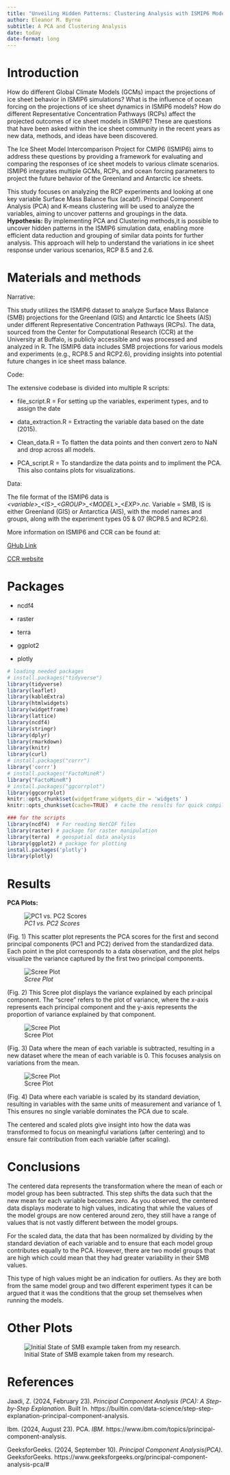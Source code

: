 ```yaml
---
title: "Unveiling Hidden Patterns: Clustering Analysis with ISMIP6 Models"
author: Eleanor M. Byrne
subtitle: A PCA and Clustering Analysis 
date: today
date-format: long
---
```


# Introduction

How do different Global Climate Models (GCMs) impact the projections of ice sheet behavior in ISMIP6 simulations? What is the influence of ocean forcing on the projections of ice sheet dynamics in ISMIP6 models? How do different Representative Concentration Pathways (RCPs) affect the projected outcomes of ice sheet models in ISMIP6? These are questions that have been asked within the ice sheet community in the recent years as new data, methods, and ideas have been discovered.

The Ice Sheet Model Intercomparison Project for CMIP6 (ISMIP6) aims to address these questions by providing a framework for evaluating and comparing the responses of ice sheet models to various climate scenarios. ISMIP6 integrates multiple GCMs, RCPs, and ocean forcing parameters to project the future behavior of the Greenland and Antarctic ice sheets.

This study focuses on analyzing the RCP experiments and looking at one key variable Surface Mass Balance flux (acabf). Principal Component Analysis (PCA) and K-means clustering will be used to analyze the variables, aiming to uncover patterns and groupings in the data. **Hypothesis:** By implementing PCA and Clustering methods,it is possible to uncover hidden patterns in the ISMIP6 simulation data, enabling more efficient data reduction and grouping of similar data points for further analysis. This approach will help to understand the variations in ice sheet response under various scenarios, RCP 8.5 and 2.6.

# Materials and methods

Narrative:

This study utilizes the ISMIP6 dataset to analyze Surface Mass Balance (SMB) projections for the Greenland (GIS) and Antarctic Ice Sheets (AIS) under different Representative Concentration Pathways (RCPs). The data, sourced from the Center for Computational Research (CCR) at the University at Buffalo, is publicly accessible and was processed and analyzed in R. The ISMIP6 data includes SMB projections for various models and experiments (e.g., RCP8.5 and RCP2.6), providing insights into potential future changes in ice sheet mass balance.

Code:

The extensive codebase is divided into multiple R scripts:

-   file_script.R = For setting up the variables, experiment types, and to assign the date

-   data_extraction.R = Extracting the variable data based on the date (2015).

-   Clean_data.R = To flatten the data points and then convert zero to NaN and drop across all models.

-   PCA_script.R = To standardize the data points and to impliment the PCA. This also contains plots for visualizations.

Data:

The file format of the ISMIP6 data is *\<variable\>\_\<IS\>\_\<GROUP\>\_\<MODEL\>\_\<EXP\>.nc.* Variable = SMB, IS is either Greenland (GIS) or Antarctica (AIS), with the model names and groups, along with the experiment types 05 & 07 (RCP8.5 and RCP2.6).

More information on ISMIP6 and CCR can be found at:

[GHub Link](%22https://theghub.org/groups/ismip6/wiki%22)

[CCR website](https://www.buffalo.edu/ccr.html)

# Packages

-   ncdf4

-   raster

-   terra

-   ggplot2

-   plotly

```r
# loading needed packages 
# install.packages("tidyverse")
library(tidyverse)
library(leaflet)
library(kableExtra)
library(htmlwidgets)
library(widgetframe)
library(lattice)
library(ncdf4)
library(stringr)
library(dplyr)
library(rmarkdown)
library(knitr)
library(curl)
# install.packages("corrr")
library('corrr')
# install.packages("FactoMineR")
library("FactoMineR")
# install.packages("ggcorrplot")
library(ggcorrplot)
knitr::opts_chunk$set(widgetframe_widgets_dir = 'widgets' ) 
knitr::opts_chunk$set(cache=TRUE)  # cache the results for quick compiling

### for the scripts 
library(ncdf4)  # For reading NetCDF files
library(raster) # package for raster manipulation
library(terra)  # geospatial data analysis
library(ggplot2) # package for plotting
install.packages('plotly')
library(plotly)
```

# Results

**PCA Plots:**

![*PC1 vs. PC2 Scores*](images_plots/PC1%20vs.%20PC2%20Scatter%20Plot.png)

(Fig. 1) This scatter plot represents the PCA scores for the first and second principal components (PC1 and PC2) derived from the standardized data. Each point in the plot corresponds to a data observation, and the plot helps visualize the variance captured by the first two principal components.

![*Scree Plot*](images_plots/Scree%20Plot.png)

(Fig. 2) This Scree plot displays the variance explained by each principal component. The "scree" refers to the plot of variance, where the x-axis represents each principal component and the y-axis represents the proportion of variance explained by that component.

![Scree Plot](images_plots/Centered%20Data.png)

(Fig. 3) Data where the mean of each variable is subtracted, resulting in a new dataset where the mean of each variable is 0. This focuses analysis on variations from the mean.

![Scree Plot](images_plots/Scaled%20Data.png)

(Fig. 4) Data where each variable is scaled by its standard deviation, resulting in variables with the same units of measurement and variance of 1. This ensures no single variable dominates the PCA due to scale.

The centered and scaled plots give insight into how the data was transformed to focus on meaningful variations (after centering) and to ensure fair contribution from each variable (after scaling).

# Conclusions

The centered data represents the transformation where the mean of each or model group has been subtracted. This step shifts the data such that the new mean for each variable becomes zero. As you observed, the centered data displays moderate to high values, indicating that while the values of the model groups are now centered around zero, they still have a range of values that is not vastly different between the model groups.

For the scaled data, the data that has been normalized by dividing by the standard deviation of each variable and to ensure that each model group contributes equally to the PCA. However, there are two model groups that are high which could mean that they had greater variability in their SMB values.

This type of high values might be an indication for outliers. As they are both from the same model group and two different experiment types it can be argued that it was the conditions that the group set themselves when running the models.

# Other Plots

![Initial State of SMB example taken from my research. ](images/1.png)

# References

Jaadi, Z. (2024, February 23). *Principal Component Analysis (PCA): A Step-by-Step Explanation*. Built In. https://builtin.com/data-science/step-step-explanation-principal-component-analysis.

Ibm. (2024, August 23). PCA. *IBM*. https://www.ibm.com/topics/principal-component-analysis.

GeeksforGeeks. (2024, September 10). *Principal Component Analysis(PCA)*. GeeksforGeeks. https://www.geeksforgeeks.org/principal-component-analysis-pca/#
